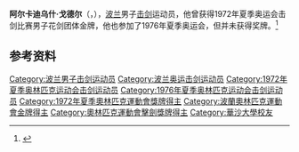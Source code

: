 '''阿尔卡迪乌什·戈德尔'''（{{lang-pl|Arkadiusz Godel}}，{{bd|1952年|2月4日|}}），[[波兰|波兰]]男子[[击剑|击剑]]运动员，他曾获得1972年夏季奥运会击剑比赛男子花剑团体金牌，他也参加了1976年夏季奥运会，但并未获得奖牌。<ref>{{Cite web|title=Arkadiusz GODEL|url=https://www.olympic.org/arkadiusz-godel|accessdate=2021-03-08|date=2021-03-08|work=International Olympic Committee|language=en}}</ref>

== 参考资料 ==
{{reflist}}

{{奥林匹克运动会击剑比赛男子花剑团体冠军}}

{{Authority control}}
{{DEFAULTSORT:Godel, Arkadiusz}}
[[Category:波兰男子击剑运动员|Category:波兰男子击剑运动员]]
[[Category:波兰奥运击剑运动员|Category:波兰奥运击剑运动员]]
[[Category:1972年夏季奥林匹克运动会击剑运动员|Category:1972年夏季奥林匹克运动会击剑运动员]]
[[Category:1976年夏季奥林匹克运动会击剑运动员|Category:1976年夏季奥林匹克运动会击剑运动员]]
[[Category:1972年夏季奧林匹克運動會獎牌得主|Category:1972年夏季奧林匹克運動會獎牌得主]]
[[Category:波蘭奧林匹克運動會金牌得主|Category:波蘭奧林匹克運動會金牌得主]]
[[Category:奧林匹克運動會擊劍獎牌得主|Category:奧林匹克運動會擊劍獎牌得主]]
[[Category:華沙大學校友|Category:華沙大學校友]]

{{波兰人物小作品}}